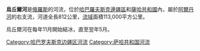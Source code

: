 '''烏丘爾河'''是[[俄羅斯|俄羅斯]]的河流，位於[[哈巴羅夫斯克邊疆區|哈巴羅夫斯克邊疆區]]和[[薩哈共和國|薩哈共和國]]內，屬於[[阿爾丹河|阿爾丹河]]的右支流，河道全長812公里，[[流域|流域]]面積113,000平方公里。

烏丘爾河在每年11月開始結冰，直至翌年5月。

[[Category:哈巴罗夫斯克边疆区河流|Category:哈巴罗夫斯克边疆区河流]]
[[Category:萨哈共和国河流|Category:萨哈共和国河流]]

{{Russia-geo-stub}}